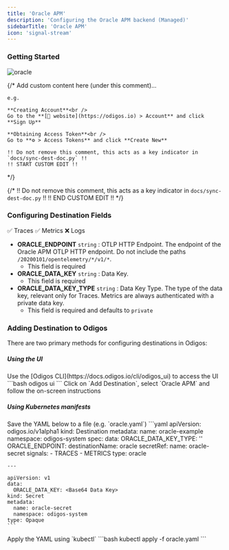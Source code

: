 ```yaml
---
title: 'Oracle APM'
description: 'Configuring the Oracle APM backend (Managed)'
sidebarTitle: 'Oracle APM'
icon: 'signal-stream'
---
```


### Getting Started

<img src="https://d15jtxgb40qetw.cloudfront.net/oracle.svg" alt="oracle" className="not-prose h-20" />

{/*
    Add custom content here (under this comment)...

    e.g.

    **Creating Account**<br />
    Go to the **[🔗 website](https://odigos.io) > Account** and click **Sign Up**

    **Obtaining Access Token**<br />
    Go to **⚙️ > Access Tokens** and click **Create New**

    !! Do not remove this comment, this acts as a key indicator in `docs/sync-dest-doc.py` !!
    !! START CUSTOM EDIT !!
*/}

{/*
    !! Do not remove this comment, this acts as a key indicator in `docs/sync-dest-doc.py` !!
    !! END CUSTOM EDIT !!
*/}

### Configuring Destination Fields

<Accordion title="Supported Signals:">
  ✅ Traces
  ✅ Metrics
  ❌ Logs
</Accordion>

- **ORACLE_ENDPOINT** `string` : OTLP HTTP Endpoint. The endpoint of the Oracle APM OTLP HTTP endpoint. Do not include the paths `/20200101/opentelemetry/*/v1/*`.
  - This field is required
- **ORACLE_DATA_KEY** `string` : Data Key.
  - This field is required
- **ORACLE_DATA_KEY_TYPE** `string` : Data Key Type. The type of the data key, relevant only for Traces. Metrics are always authenticated with a private data key.
  - This field is required and defaults to `private`

### Adding Destination to Odigos

There are two primary methods for configuring destinations in Odigos:

##### **Using the UI**

<Steps>
  <Step>
    Use the [Odigos CLI](https://docs.odigos.io/cli/odigos_ui) to access the UI
    ```bash
    odigos ui
    ```
  </Step>
  <Step>
    Click on `Add Destination`, select `Oracle APM` and follow the on-screen instructions
  </Step>
</Steps>

##### **Using Kubernetes manifests**

<Steps>
  <Step>
    Save the YAML below to a file (e.g. `oracle.yaml`)
    ```yaml
    apiVersion: odigos.io/v1alpha1
    kind: Destination
    metadata:
      name: oracle-example
      namespace: odigos-system
    spec:
      data:
        ORACLE_DATA_KEY_TYPE: '<Data Key Type (default: private) (options: [private, public])>'
        ORACLE_ENDPOINT: <OTLP HTTP Endpoint>
      destinationName: oracle
      secretRef:
        name: oracle-secret
      signals:
      - TRACES
      - METRICS
      type: oracle

    ---

    apiVersion: v1
    data:
      ORACLE_DATA_KEY: <Base64 Data Key>
    kind: Secret
    metadata:
      name: oracle-secret
      namespace: odigos-system
    type: Opaque
    ```
  </Step>
  <Step>
    Apply the YAML using `kubectl`
    ```bash
    kubectl apply -f oracle.yaml
    ```
  </Step>
</Steps>